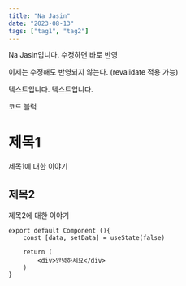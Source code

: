 ```yaml
---
title: "Na Jasin"
date: "2023-08-13"
tags: ["tag1", "tag2"]
---
```


Na Jasin입니다. 수정하면 바로 반영

이제는 수정해도 반영되지 않는다. (revalidate 적용 가능)

텍스트입니다. 텍스트입니다.

코드 블럭

# 제목1

제목1에 대한 이야기

## 제목2

제목2에 대한 이야기

```tsx
export default Component (){
    const [data, setData] = useState(false)

    return (
        <div>안녕하세요</div>
    )
}
```
